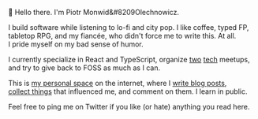 👋 Hello there. I'm&nbsp;Piotr&nbsp;Monwid&#8209Olechnowicz.

I build software while listening to lo-fi and city pop. I like
coffee, typed FP, tabletop RPG, and my fiancée, who didn't force
me to write this. At all. I&nbsp;pride myself on my bad sense of
humor.

I currently specialize in React and TypeScript, organize [two]&nbsp;[tech] meetups, and
try to give back to FOSS as much as I can.

[two]: https://github.com/ChopChopOrg/academy
[tech]: https://typescript.community/

This is [my personal space] on the internet, where
I&nbsp;[write blog posts], [collect&nbsp;things] that influenced me,
and comment on them. I&nbsp;learn in public.

[write blog posts]: /writing
[collect&nbsp;things]: /reading
[my personal space]: /garden

Feel free to ping me on Twitter if you like (or hate) anything you read here.
